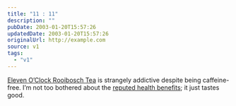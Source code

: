 ```yaml
---
title: "11 : 11"
description: ""
pubDate: 2003-01-20T15:57:26
updatedDate: 2003-01-20T15:57:26
originalUrl: http://example.com
source: v1
tags:
  - "v1"
---
```


[Eleven O&#8217;Clock Rooibosch Tea][1] is strangely addictive despite being caffeine-free. I&#8217;m not too bothered about the [reputed health benefits][2]; it just tastes good.

[1]: http://www.rooiboschtea.com/
[2]: http://www.everything2.com/index.pl?node=rooibosch "Everything2: Rooibosch"
